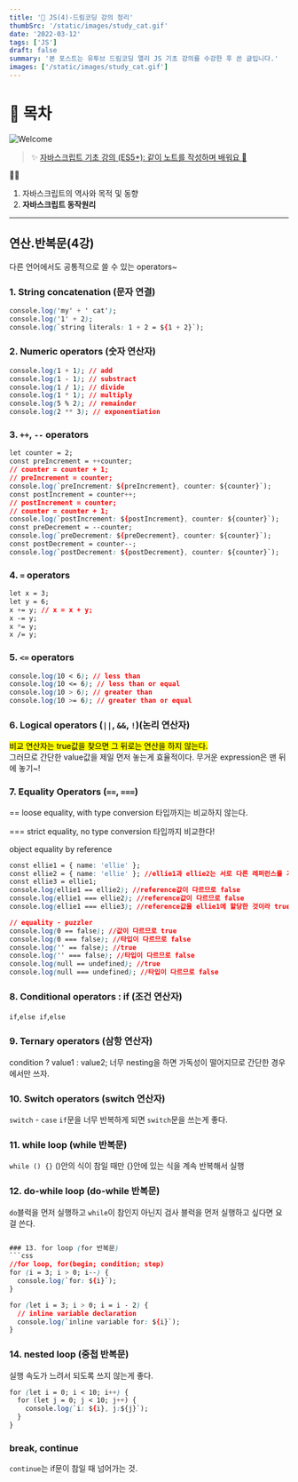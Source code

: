 ```yaml
---
title: '🎉 JS(4)-드림코딩 강의 정리'
thumbSrc: '/static/images/study_cat.gif'
date: '2022-03-12'
tags: ['JS']
draft: false
summary: '본 포스트는 유투브 드림코딩 앨리 JS 기초 강의를 수강한 후 쓴 글입니다.'
images: ['/static/images/study_cat.gif']
---
```


# 📌 목차

![Welcome](/static/images/study_cat.gif)

> ✨ [자바스크립트 기초 강의 (ES5+): 같이 노트를 작성하며 배워요 📒](https://www.youtube.com/playlist?list=PLv2d7VI9OotTVOL4QmPfvJWPJvkmv6h-2)

💁🏻

1.  자바스크립트의 역사와 목적 및 동향
2.  **자바스크립트 동작원리**

---

## 연산.반복문(4강)

다른 언어에서도 공통적으로 쓸 수 있는 operators~

### 1. String concatenation (문자 연결)

```css
console.log('my' + ' cat');
console.log('1' + 2);
console.log(`string literals: 1 + 2 = ${1 + 2}`);
```

### 2. Numeric operators (숫자 연산자)

```css
console.log(1 + 1); // add
console.log(1 - 1); // substract
console.log(1 / 1); // divide
console.log(1 * 1); // multiply
console.log(5 % 2); // remainder
console.log(2 ** 3); // exponentiation
```

### 3. `++`, `--` operators

```css
let counter = 2;
const preIncrement = ++counter;
// counter = counter + 1;
// preIncrement = counter;
console.log(`preIncrement: ${preIncrement}, counter: ${counter}`);
const postIncrement = counter++;
// postIncrement = counter;
// counter = counter + 1;
console.log(`postIncrement: ${postIncrement}, counter: ${counter}`);
const preDecrement = --counter;
console.log(`preDecrement: ${preDecrement}, counter: ${counter}`);
const postDecrement = counter--;
console.log(`postDecrement: ${postDecrement}, counter: ${counter}`);
```

### 4. `=` operators

```css
let x = 3;
let y = 6;
x += y; // x = x + y;
x -= y;
x *= y;
x /= y;
```

### 5. `<=` operators

```css
console.log(10 < 6); // less than
console.log(10 <= 6); // less than or equal
console.log(10 > 6); // greater than
console.log(10 >= 6); // greater than or equal
```

### 6. Logical operators (`||`, `&&`, `!`)(논리 연산자)

<mark>비교 연산자는 true값을 찾으면 그 뒤로는 연산을 하지 않는다.</mark>
<br />
그러므로 간단한 value값을 제일 먼저 놓는게 효율적이다. 무거운 expression은 맨 뒤에 놓기~!

### 7. Equality Operators (`==`, `===`)

== loose equality, with type conversion
타입까지는 비교하지 않는다.

=== strict equality, no type conversion
타입까지 비교한다!

object equality by reference

```css
const ellie1 = { name: 'ellie' };
const ellie2 = { name: 'ellie' }; //ellie1과 ellie2는 서로 다른 레퍼런스를 가리킨다.
const ellie3 = ellie1;
console.log(ellie1 == ellie2); //reference값이 다르므로 false
console.log(ellie1 === ellie2); //reference값이 다르므로 false
console.log(ellie1 === ellie3); //reference값을 ellie1에 할당한 것이라 true
```

```css
// equality - puzzler
console.log(0 == false); //값이 다르므로 true
console.log(0 === false); //타입이 다르므로 false
console.log('' == false); //true
console.log('' === false); //타입이 다르므로 false
console.log(null == undefined); //true
console.log(null === undefined); //타입이 다르므로 false
```

### 8. Conditional operators : if (조건 연산자)

`if`,`else if`,`else`

### 9. Ternary operators (삼항 연산자)

condition ? value1 : value2;
너무 nesting을 하면 가독성이 떨어지므로 간단한 경우에서만 쓰자.

### 10. Switch operators (switch 연산자)

`switch` - `case`
`if`문을 너무 반복하게 되면 `switch`문을 쓰는게 좋다.

### 11. while loop (while 반복문)

`while () {}`
()안의 식이 참일 때만 {}안에 있는 식을 계속 반복해서 실행

### 12. do-while loop (do-while 반복문)

`do`블럭을 먼저 실행하고 `while`이 참인지 아닌지 검사
블럭을 먼저 실행하고 싶다면 요걸 쓴다.

````css

### 13. for loop (for 반복문)
```css
//for loop, for(begin; condition; step)
for (i = 3; i > 0; i--) {
  console.log(`for: ${i}`);
}

for (let i = 3; i > 0; i = i - 2) {
  // inline variable declaration
  console.log(`inline variable for: ${i}`);
}
````

### 14. nested loop (중첩 반복문)

실행 속도가 느려서 되도록 쓰지 않는게 좋다.

```css
for (let i = 0; i < 10; i++) {
  for (let j = 0; j < 10; j++) {
    console.log(`i: ${i}, j:${j}`);
  }
}
```

### break, continue

`continue`는 if문이 참일 때 넘어가는 것.
